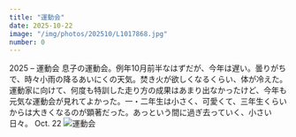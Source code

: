 ```yaml
---
title: "運動会"
date: 2025-10-22
image: "/img/photos/202510/L1017868.jpg"
number: 0
---
```




<Sheet bkg="#0b0b15" color="#FFF">
  <Title level={1} size="l" color="#CCC" row="8">So Cold Day</Title>
  <RunningHead>2025 – 運動会</RunningHead>
  <Caption color="#CCC" position="bottom-left">
    息子の運動会。例年10月前半なはずだが、今年は遅い。曇りがちで、時々小雨の降るあいにくの天気。焚き火が欲しくなるくらい、体が冷えた。運動家に向けて、何度も特訓した走り方の成果はあまり出なかったけど、今年も元気な運動会が見れてよかった。一・二年生は小さく、可愛くて、三年生くらいからは大きくなるのが顕著だった。あっという間に過ぎ去っていく、小さい日々。
  </Caption>
  <Nombre position="bottom-right">Oct. 22</Nombre>
  <Image src="/img/photos/202510/L1017868.jpg" alt="運動会" size="frame" />
</Sheet>
